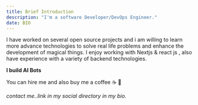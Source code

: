 ```yaml
---
title: Brief Introduction 
description: "I'm a software Developer/DevOps Engineer." 
date: BIO
---
```

 I have worked on several open source projects and i am willing to learn more advance technologies to solve real life problems and enhance the development of magical things. I enjoy working with Nextjs & react js , also have experience with a variety of backend technologies. 

**I build AI Bots**


You can hire me and also buy me a coffee ☕️ 🤗



_contact me..link in my social directory in my bio._

